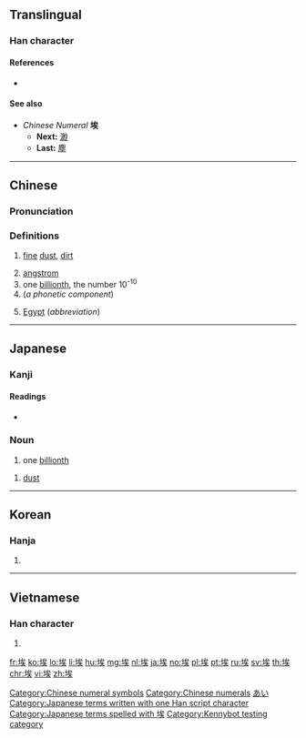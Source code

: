 ==Translingual==

===Han character===
{{Han char|rn=32|rad=土|as=07|sn=10|four=43134|canj=GIOK|ids=⿰土矣}}

====References====
* {{Han ref|kx=0229.190|dkj=05107|dj=0465.090|hdz=10447.150|uh=57C3|ud=22467|bh=AE4A|bd=44618}}

====See also====
* ''Chinese Numeral'' '''埃'''
** '''Next:''' [[渺]]
** '''Last:''' [[塵]]

[[Category:Chinese numeral symbols]]
[[Category:Chinese numerals]]

----

==Chinese==
{{zh-forms}}

===Pronunciation===
{{zh-pron
|m=āi
|c=aai1,oi1
|h=pfs=âi
|mn=ia
|w=3e,3i
|mc=y
|oc=y
|ma=
|cat=n,num,pn
}}

===Definitions===
{{zh-hanzi}}

# [[fine]] [[dust]], [[dirt]]
#: {{zh-l|塵埃|tr=chén'āi|dust}}
# [[angstrom]]
# one [[billionth]], the number 10<sup>-10</sup>
# (''a phonetic component'')
#: {{zh-l|埃及|Āijí|Egypt}}
#: {{zh-l|埃塞俄比亞|Āisài'ébǐyà|Abyssinia}}
#: {{zh-l|蘇維埃|sūwéi'āi|soviet}}
# [[Egypt]] (''abbreviation'')

----

==Japanese==

===Kanji===
{{ja-kanji|grade=}}

====Readings====
* {{ja-readings|goon=[[あい]] (ai)|kanon=[[あい]] (ai)|kun=[[ちり]] (chiri), [[ほこり]] (hokori)}}

===Noun===
{{ja-noun|あい}}

# one [[billionth]]

{{ja-noun|ほこり}}

# [[dust]]

[[Category:Japanese numeral symbols|あい]]
[[Category:Japanese terms written with one Han script character]]
[[Category:Japanese terms spelled with 埃]]

----

==Korean==

===Hanja===
{{ko-hanja|hangeul=애|mr=ae}}

# {{defn|lang=ko|sort=土07}}

----

==Vietnamese==

===Han character===
{{vi-hantu|[[ai]]}}

# {{defn|lang=vi|sort=土07}}

[[Category:Kennybot testing category]]

[[fr:埃]]
[[ko:埃]]
[[lo:埃]]
[[li:埃]]
[[hu:埃]]
[[mg:埃]]
[[nl:埃]]
[[ja:埃]]
[[no:埃]]
[[pl:埃]]
[[pt:埃]]
[[ru:埃]]
[[sv:埃]]
[[th:埃]]
[[chr:埃]]
[[vi:埃]]
[[zh:埃]]